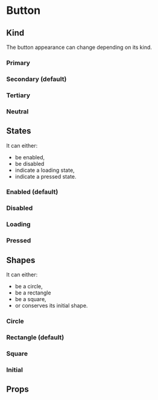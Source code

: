 
<Meta of={ButtonStories} />

# Button

<Primary />

## Kind

The button appearance can change depending on its kind.

### Primary

<Canvas of={ButtonStories.Primary} />

### Secondary (default)

<Canvas of={ButtonStories.Secondary} />

### Tertiary

<Canvas of={ButtonStories.Tertiary} />

### Neutral

<Canvas of={ButtonStories.Neutral} />

## States

It can either:
* be enabled,
* be disabled
* indicate a loading state,
* indicate a pressed state.

### Enabled (default)

<Canvas of={ButtonStories.Enabled} />

### Disabled

<Canvas of={ButtonStories.Disabled} />

### Loading

<Canvas of={ButtonStories.Loading} />

### Pressed

<Canvas of={ButtonStories.Pressed} />

## Shapes

It can either:
* be a circle,
* be a rectangle
* be a square,
* or conserves its initial shape.

### Circle

<Canvas of={ButtonStories.Circle} />

### Rectangle (default)

<Canvas of={ButtonStories.Rectangle} />

### Square

<Canvas of={ButtonStories.Square} />

### Initial

<Canvas of={ButtonStories.Initial} />

## Props

<ArgTypes of={ButtonStories} />
